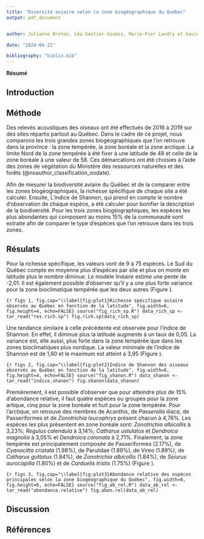 ```yaml
---
title: "Diversité aviaire selon la zone biogéographique du Québec"
output: pdf_document


author: Julianne Breton, Léa Gautier-Soumis, Marie-Pier Landry et Xavier Quintal

date: "2024-04-21"

bibliography: "biblio.bib"
---
```

**Résumé**


## Introduction



## Méthode

Des relevés acoustiques des oiseaux ont été effectués de 2016 à 2019 sur des sites répartis partout au Québec. Dans le cadre de ce projet, nous comparons les trois grandes zones biogéographiques que l'on retrouve dans la province : la zone tempérée, la zone boréale et la zone arctique. La limite Nord de la zone tempérée à été fixer à une latitude de 48 et celle de la zone boréale à une valeur de 58. Ces démarcations ont été choisies à l'aide des zones de végétation du Ministère des ressources naturelles et des forêts (@noauthor_classification_nodate).

Afin de mesurer la biodiversité aviaire du Québec et de la comparer entre les zones biogéographiques, la richesse spécifique de chaque site a été calculer. Ensuite, L'indice de Shannon, qui prend en compte le nombre d'observation de chaque espèce, a été calculer pour bonifier la description de la biodiversité. Pour les trois zones biogéographiques, les espèces les plus abondantes qui composent au moins 15% de la communauté sont extraite afin de comparer le type d'espèces que l'on retrouve dans les trois zones. 

## Résulats

Pour la richesse spécifique, les valeurs vont de 9 à 75 espèces. Le Sud du Québec compte en moyenne plus d'espèces par site et plus on monte en latitude plus le nombre diminue. Le modèle linéaire estime une pente de -2,01. Il est également possible d'observer qu'il y a une plus forte variance pour la zone bioclimatique tempérée que les deux autres (Figure \ref{fig:plot1}).

```{r figs 1, fig.cap="\\label{fig:plot1}Richesse spécifique aviaire observés au Québec en fonction de la latitude", fig.width=6, fig.height=4, echo=FALSE}
source("fig_rich_sp.R")
data_rich_sp <- tar_read("res.rich.sp")
fig.rich.sp(data_rich_sp)
```

Une tendance similaire à celle précédente est observée pour l'indice de Shannon. En effet, il diminue plus la latitude augmente à un taux de 0,05. La variance est, elle aussi, plus forte dans la zone tempérée que dans les zones bioclimatiques plus nordique. La valeur minimale de l'indice de Shannon est de 1,60 et le maximum est atteint à 3,95 (Figure \ref{fig:plot2}). 

```{r figs 2, fig.cap="\\label{fig:plot2}Indice de Shannon des oiseaux observés au Québec en fonction de la latitude", fig.width=6, fig.height=4, echo=FALSE}
source("fig_shanon.R")
data_shanon <- tar_read("indice.shanon")
fig.shanon(data_shanon)
```

Premièrement, il est possible d'observer que pour atteindre plus de 15% d'abondance relative, il faut quatre espèces ou groupes pour la zone artique, cinq pour la zone boréale et huit pour la zone tempérée. Pour l'arctique, on retrouve des membres de Acanthis, de *Passerella iliaca*, de Passeriformes et de *Zonotrichia leucophrys* présent chacun à 4,76%. Les espèces les plus présentent en zone boréale sont: *Zonotrichia albicollis* à 3,23%; *Regulus calendula* à 3,14%; *Catharus ustulatus* et *Dendroica magnolia* à 3,05% et *Dendroica coronata* à 2,71%. Finalement, la zone tempérée est principalement composée de Passeriformes (2.17%), de *Cyanocitta cristata* (1.98%), de Parulidae (1.89%), de Vireo (1.89%), de *Catharus guttatus* (1.84%), de *Zonotrichia albicollis* (1.84%), de *Seiurus aurocapilla* (1.80%) et de *Carduelis tristis* (1.75%) (Figure \ref{fig:plot3}).

```{r figs 3, fig.cap="\\label{fig:plot3}Abondance relative des espèces principales selon la zone biogéographique du Québec", fig.width=6, fig.height=6, echo=FALSE}
source("fig_ab_rel.R")
data_ab_rel <- tar_read("abondance.relative")
fig.abon.rel(data_ab_rel)
```

## Discussion


## Références